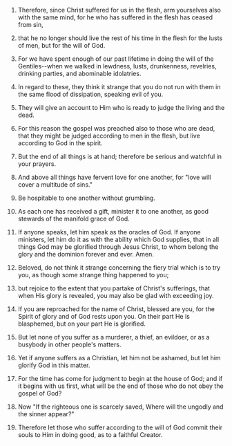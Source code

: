 
1. Therefore, since Christ suffered for us in the flesh, arm yourselves also with the same mind, for he who has suffered in the flesh has ceased from sin,

2. that he no longer should live the rest of his time in the flesh for the lusts of men, but for the will of God.

3. For we have spent enough of our past lifetime in doing the will of the Gentiles--when we walked in lewdness, lusts, drunkenness, revelries, drinking parties, and abominable idolatries.

4. In regard to these, they think it strange that you do not run with them in the same flood of dissipation, speaking evil of you.

5. They will give an account to Him who is ready to judge the living and the dead.

6. For this reason the gospel was preached also to those who are dead, that they might be judged according to men in the flesh, but live according to God in the spirit.

7. But the end of all things is at hand; therefore be serious and watchful in your prayers.

8. And above all things have fervent love for one another, for "love will cover a multitude of sins."

9. Be hospitable to one another without grumbling.

10. As each one has received a gift, minister it to one another, as good stewards of the manifold grace of God.

11. If anyone speaks, let him speak as the oracles of God. If anyone ministers, let him do it as with the ability which God supplies, that in all things God may be glorified through Jesus Christ, to whom belong the glory and the dominion forever and ever. Amen.

12. Beloved, do not think it strange concerning the fiery trial which is to try you, as though some strange thing happened to you;

13. but rejoice to the extent that you partake of Christ's sufferings, that when His glory is revealed, you may also be glad with exceeding joy.

14. If you are reproached for the name of Christ, blessed are you, for the Spirit of glory and of God rests upon you. On their part He is blasphemed, but on your part He is glorified.

15. But let none of you suffer as a murderer, a thief, an evildoer, or as a busybody in other people's matters.

16. Yet if anyone suffers as a Christian, let him not be ashamed, but let him glorify God in this matter.

17. For the time has come for judgment to begin at the house of God; and if it begins with us first, what will be the end of those who do not obey the gospel of God?

18. Now "If the righteous one is scarcely saved, Where will the ungodly and the sinner appear?"

19. Therefore let those who suffer according to the will of God commit their souls to Him in doing good, as to a faithful Creator.


